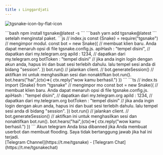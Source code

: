 ```yaml
--- 
title : Linggardjati 
---
```


![tgsnake-icon-by-flat-icon](./images/tgsnake.jpg)
  
<TabGroup>
    <TabContent name="npm">
        ```bash 
        npm install tgsnake@latest -s
        ```
    </TabContent>
    <TabContent name="yarn">
        ```bash 
        yarn add tgsnake@latest 
        ```
    </TabContent>
</TabGroup>
setelah menginstal paket. 
<TabGroup>
    <TabContent name="javascript"> 
    ```js
    // index.js
    const {Snake} = require("tgsnake") // mengimpor modul.
    const bot = new Snake({ // membuat klien baru. Anda dapat menaruh opsi di file tgsnake.config.js.
      apiHash : "tempel disini", // dapatkan dari my.telegram.org
      apiId : 1234, // dapatkan dari my.telegram.org
      botToken : "tempel disini" // jika anda ingin login dengan akun anda, hapus ini dan buat sesi terlebih dahulu. lalu tempel sesi anda di bidang "session".
    }) 
    bot.run() // jalankan client. 
    // bot.generateSession() // aktifkan ini untuk menghasilkan sesi dan nonaktifkan bot.run().
    bot.hears("hai",(ctx)=>{
        ctx.reply("wow kamu berhasil.")
    })
    ```
    </TabContent> 
    <TabContent name="typescript"> 
    ```ts
    // index.ts
    import {Snake} from "tgsnake" // mengimpor mo
    const bot = new Snake({ // membuat klien baru. Anda dapat menaruh opsi di file tgsnake.config.js.
      apiHash : "tempel disini", // dapatkan dari my.telegram.org
      apiId : 1234, // dapatkan dari my.telegram.org
      botToken : "tempel disini" // jika anda ingin login dengan akun anda, hapus ini dan buat sesi terlebih dahulu. lalu tempel sesi anda di bidang "session".
    }) 
    bot.run() // jalankan client. 
    // bot.generateSession() // aktifkan ini untuk menghasilkan sesi dan nonaktifkan bot.run().
    bot.hears("hai",(ctx)=>{
        ctx.reply("wow kamu berhasil.")
    })
    ```
    </TabContent>
</TabGroup>

<Callout type="warning" >
Akun telegram Anda bisa dibanned jika Anda membuat userbot dan membuat flooding. Saya tidak bertanggung jawab jika hal ini terjadi.
</Callout>

<div className="text-center py-2">
[Telegram Channel](https://t.me/tgsnake) - 
[Telegram Chat](https://t.me/tgsnakechat) 
</div>